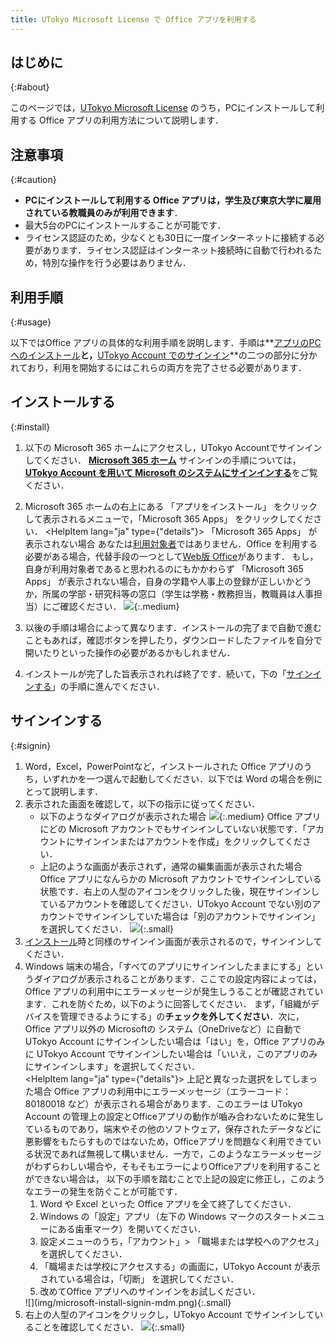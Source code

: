 ```yaml
---
title: UTokyo Microsoft License で Office アプリを利用する
---
```



## はじめに
{:#about}

このページでは，[UTokyo Microsoft License](../) のうち，PCにインストールして利用する Office アプリの利用方法について説明します．

## 注意事項
{:#caution}

- **PCにインストールして利用する Office アプリは，学生及び東京大学に雇用されている教職員のみが利用できます**．
- 最大5台のPCにインストールすることが可能です．
- ライセンス認証のため，少なくとも30日に一度インターネットに接続する必要があります．ライセンス認証はインターネット接続時に自動で行われるため，特別な操作を行う必要はありません．

## 利用手順
{:#usage}

以下ではOffice アプリの具体的な利用手順を説明します．手順は**[アプリのPCへのインストール](#install)**と，**[UTokyo Account でのサインイン](#signin)**の二つの部分に分かれており，利用を開始するにはこれらの両方を完了させる必要があります．

## インストールする
{:#install}

1. 以下の Microsoft 365 ホームにアクセスし，UTokyo Accountでサインインしてください．
<b class="box center">[Microsoft 365 ホーム](https://portal.office.com/?auth=2)</b>
サインインの手順については，[**UTokyo Account を用いて Microsoft のシステムにサインインする**](../signin)をご覧ください．
1. Microsoft 365 ホームの右上にある 「アプリをインストール」 をクリックして表示されるメニューで，「Microsoft 365 Apps」 をクリックしてください．
    <HelpItem lang="ja" type={"details"}>
    <Fragment slot="problem">「Microsoft 365 Apps」 が表示されない場合</Fragment>
    <Fragment slot="solution">あなたは[利用対象者](#caution)ではありません．Office を利用する必要がある場合，代替手段の一つとして[Web版 Office](#office_web)があります．
    もし，自身が利用対象者であると思われるのにもかかわらず 「Microsoft 365 Apps」 が表示されない場合，自身の学籍や人事上の登録が正しいかどうか，所属の学部・研究科等の窓口（学生は学務・教務担当，教職員は人事担当）にご確認ください．</Fragment>
    </HelpItem>
    ![](img/microsoft-install-install-download.png){:.medium}

1. 以後の手順は場合によって異なります．インストールの完了まで自動で進むこともあれば，確認ボタンを押したり，ダウンロードしたファイルを自分で開いたりといった操作の必要があるかもしれません．
1. インストールが完了した旨表示されれば終了です．続いて，下の「[サインインする](#signin)」の手順に進んでください．

## サインインする
{:#signin}

1. Word，Excel，PowerPointなど，インストールされた Office アプリのうち，いずれかを一つ選んで起動してください．以下では Word の場合を例にとって説明します．
1. 表示された画面を確認して，以下の指示に従ってください．
    - 以下のようなダイアログが表示された場合
      ![](img/microsoft-install-signin-new.png){:.medium}
      Office アプリにどの Microsoft アカウントでもサインインしていない状態です．「アカウントにサインインまたはアカウントを作成」をクリックしてください．
    - 上記のような画面が表示されず，通常の編集画面が表示された場合
      Office アプリになんらかの Microsoft アカウントでサインインしている状態です．右上の人型のアイコンをクリックした後，現在サインインしているアカウントを確認してください．UTokyo Account でない別のアカウントでサインインしていた場合は「別のアカウントでサインイン」を選択してください．
      ![](img/microsoft-install-signin-switch.png){:.small}
1. [インストール](#install)時と同様のサインイン画面が表示されるので，サインインしてください．
1. Windows 端末の場合，「すべてのアプリにサインインしたままにする」というダイアログが表示されることがあります．ここでの設定内容によっては，Office アプリの利用中にエラーメッセージが発生しうることが確認されています．これを防ぐため，以下のように回答してください．
    まず，「組織がデバイスを管理できるようにする」の**チェックを外してください**．次に，Office アプリ以外の Microsoftの システム（OneDriveなど）に自動で UTokyo Account にサインインしたい場合は「はい」を，Office アプリのみに UTokyo Account でサインインしたい場合は「いいえ，このアプリのみにサインインします」を選択してください．    
    <HelpItem lang="ja" type={"details"}>
    <Fragment slot="problem">上記と異なった選択をしてしまった場合</Fragment>
    <Fragment slot="solution">Office アプリの利用中にエラーメッセージ（エラーコード：80180018 など）が表示される場合があります．このエラーは UTokyo Account の管理上の設定とOfficeアプリの動作が嚙み合わないために発生しているものであり，端末やその他のソフトウェア，保存されたデータなどに悪影響をもたらすものではないため，Officeアプリを問題なく利用できている状況であれば無視して構いません．一方で，このようなエラーメッセージがわずらわしい場合や，そもそもエラーによりOfficeアプリを利用することができない場合は， 以下の手順を踏むことで上記の設定に修正し，このようなエラーの発生を防ぐことが可能です．</Fragment>
    1. Word や Excel といった Office アプリを全て終了してください．
    1. Windows の「設定」アプリ（左下の Windows マークのスタートメニューにある歯車マーク）を開いてください．
    1. 設定メニューのうち，「アカウント」> 「職場または学校へのアクセス」 を選択してください．
    1. 「職場または学校にアクセスする」の画面に，UTokyo Account が表示されている場合は，「切断」 を選択してください．
    1. 改めてOffice アプリへのサインインをお試しください．
    </HelpItem>
    ![](img/microsoft-install-signin-mdm.png){:.small}
1. 右上の人型のアイコンをクリックし，UTokyo Account でサインインしていることを確認してください．
    ![](img/microsoft-install-signin-confirm.png){:.small}



